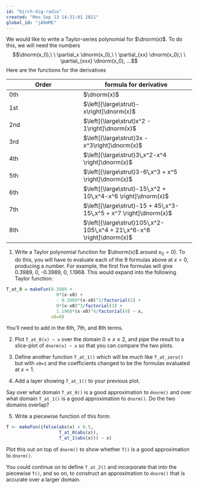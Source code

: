 ```yaml
---
id: "birch-dig-radio"
created: "Mon Sep 13 14:31:01 2021"
global_id: "jAOmME"
---
```




We would like to write a Taylor-series polynomial for $\dnorm(x)$. To do this, we will need the numbers
$$\dnorm(x_0),\ \ \partial_x \dnorm(x_0),\ \ \partial_{xx} \dnorm(x_0),\ \ \partial_{xxx} \dnorm(x_0), ...$$
Here are the functions for the derivatives

Order | formula for derivative
------|---------
0th   | $\dnorm(x)$
1st   | $\left[{\large\strut}-x\right]\dnorm(x)$
2nd   | $\left[{\large\strut}x^2 - 1\right]\dnorm(x)$
3rd   | $\left[{\large\strut}3x - x^3\right]\dnorm(x)$
4th   | $\left[{\large\strut}3\,x^2-x^4     \right]\dnorm(x)$
5th   | $\left[{\large\strut}3-6\,x^3 + x^5     \right]\dnorm(x)$
6th   | $\left[{\large\strut}-15\,x^2 + 10\,x^4-x^6     \right]\dnorm(x)$
7th   | $\left[{\large\strut}-15 + 45\,x^3-15\,x^5 + x^7     \right]\dnorm(x)$
8th   | $\left[{\large\strut}105\,x^2-105\,x^4 + 21\,x^6-x^8     \right]\dnorm(x)$

1. Write a Taylor polynomial function for $\dnorm(x)$ around $x_0=0$). To do this, you will have to evaluate each of the 9 formulas above at $x=0$, producing a number. For example, the first five formulas will give 0.3989, 0, -0.3989, 0, 1.1968. This would expand into the following Taylor function:

```r
T_at_0 = makeFun(0.3989 + 
                   0*(x-x0) +
                   - 0.3989*(x-x0)^2/factorial(2) + 
                   0*(x-x0)^3/factorial(3) +
                   1.1968*(x-x0)^4/factorial(4) ~ x, 
                 x0=0)
```
You'll need to add in the 6th, 7th, and 8th terms.

2. Plot `T_at_0(x) ~ x` over the domain $0 \leq x \leq 2$, and pipe the result to a slice-plot of `dnorm(x) ~ x` so that you can compare the two plots.

3. Define another function `T_at_1()` which will be much like `T_at_zero()` but with `x0=1` and the coefficients changed to be the formulas evaluated at $x=1$.

4. Add a layer showing `T_at_1()` to your previous plot. 

Say over what domain `T_at_0()` is a good approximation to `dnorm()` and over what domain `T_at_1()` is a good approximation to `dnorm()`. Do the two domains overlap?

5. Write a piecewise function of this form:

```r
T <- makeFun(ifelse(abs(x) < 0.5, 
                    T_at_0(abs(x)), 
                    T_at_1(abs(x))) ~ x)
```
Plot this out on top of `dnorm()` to show whether `T()` is a good approximation to `dnorm()`.

You could continue on to define `T_at_2()` and incorporate that into the piecewise `T()`, and so on, to construct an approximation to `dnorm()` that is accurate over a larger domain.

<!--

RECURSIVE CONSTRUCTION OF THE POLYNOMIALS that multiply dnorm(x) for the successive derivatives.

```r
funp <- function(coefs, ...) {
  coefs <- unlist(c(coefs, list(...)))
  powers <- 0:(length(coefs)-1)
  res <- function(x) {
    sum(coefs * x^powers)
  }
  attributes(res) <- list(coefs = coefs)
  class(res) <- c(class(res), "polynomial")
  res
}
get_coefs <- function(f) {
  if (inherits(f, "polynomial")) attributes(f)$coefs
  else f
}
derivp <- function(f) {
  coefs <- get_coefs(f)
  if (length(coefs) == 1) coefs <- 0
  else coefs <- coefs[-1]
  funp(coefs * 1:length(coefs))
}
intp <- function(f, C=0) {
  coefs <- get_coefs(f)
  funp(c(C, coefs / 1:length(coefs)))
}
xp <- function(f) {
  coefs <- get_coefs(f)
  funp(c(0, coefs))
}
padp <- function(f, n) {
  coefs <- get_coefs(f)
  # pad the coefficients with trailing zeros

  if (n > length(coefs)) c(coefs, rep(0, n-length(coefs)))
  else coefs
}
addp <- function(f1, f2) {
  coefs1 <- get_coefs(f1)
  coefs2 <- get_coefs(f2)
  n <- max(length(coefs1), length(coefs2))
  padp(coefs1, n) + padp(coefs2, n)
}
nextp <- function(f) {
  coefs <- get_coefs(f)
  funp(addp(xp(-coefs), derivp(coefs)))
}
as_latex <- function(f) {
  coefs <- get_coefs(f)
  res = ifelse(coefs[1]==0, character(0), as.character(coefs[1]))
  for (k in 2:length(coefs)) {
    if (coefs[k] == 0) next
    else if (coefs[k] < 0) res = paste0(res, coefs[k], "\\,x^", k)
    else res <- paste0(res, " + ", coefs[k], "\\,x^", k)
  }
  gsub("^NA ?\\+ ?", "", res) %>%
    gsub("1\\\\,", "", .)
}
```

-->
